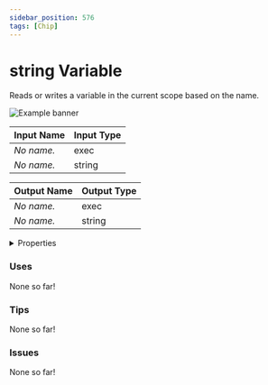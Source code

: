 ```yaml
---
sidebar_position: 576
tags: [Chip]
---
```


# string Variable

Reads or writes a variable in the current scope based on the name.



![Example banner](./assets/66b6ea20-9a00-4f80-9636-2cfb676b3965.svg)

| Input Name | Input Type |
|-----------|-----------|
| *No name.* | exec |
| *No name.* | string |

| Output Name | Output Type |
|-----------|-----------|
| *No name.* | exec |
| *No name.* | string |


<details>
  <summary>Properties</summary>
  <div>
    <div>
    <table>
      <thead>
        <tr>
          <th>Is beta required?</th>
          <th>❌</th>
        </tr>
        <tr>
          <th>Is this chip a trolling risk?</th>
          <th>❌</th>
        </tr>
        <tr>
          <th>Chip UUPD</th>
          <th>._uuid</th>
        </tr>
      </thead>
    </table>
    </div>
  </div>
</details>

### Uses

None so far!

### Tips

None so far!

### Issues

None so far!
